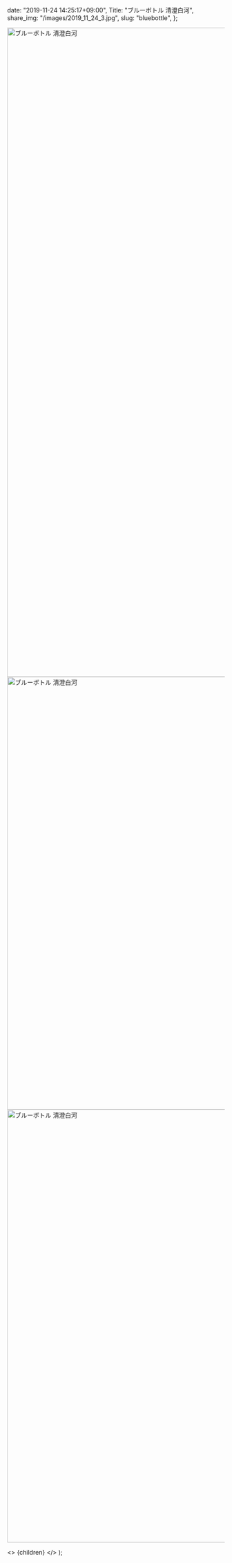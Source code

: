 
  date: "2019-11-24 14:25:17+09:00",
  Title: "ブルーボトル 清澄白河",
  share_img: "/images/2019_11_24_3.jpg",
  slug: "bluebottle",
};

<img src="/images/2019_11_24_1.jpg" alt="ブルーボトル 清澄白河" width="1000" height="1500" className="bg-gradient-to-r from-neutral-200 to-slate-200" />
<img src="/images/2019_11_24_2.jpg" alt="ブルーボトル 清澄白河" width="1500" height="1000" className="bg-gradient-to-r from-neutral-200 to-slate-200" />
<img src="/images/2019_11_24_3.jpg" alt="ブルーボトル 清澄白河" width="1500" height="1000" loading="lazy" className="bg-gradient-to-r from-neutral-200 to-slate-200" />

  <>
    <Head>
      <title>{meta.Title} | 異郷好実</title>
    </Head>
    <PostLayout meta={meta}>{children}</PostLayout>
  </>
);
